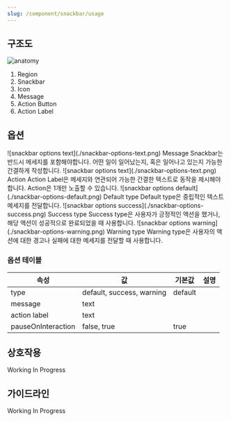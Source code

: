 ```yaml
---
slug: /component/snackbar/usage
---
```


## 구조도

![anatomy](./anatomy.png)

1. Region
2. Snackbar
3. Icon
4. Message
5. Action Button
6. Action Label

## 옵션

<HalfCard>
  <HalfCardImageCell>
    ![snackbar options text](./snackbar-options-text.png)
  </HalfCardImageCell>
  <HalfCardDescriptionCell>
    <HalfCardDescriptionTitle>Message</HalfCardDescriptionTitle>
    <HalfCardDescription>
      Snackbar는 반드시 메세지를 포함해야합니다. 어떤 일이 일어났는지, 혹은
      일어나고 있는지 가능한 간결하게 작성합니다.
    </HalfCardDescription>
  </HalfCardDescriptionCell>
</HalfCard>

<HalfCard>
  <HalfCardImageCell>
    ![snackbar options text](./snackbar-options-text.png)
  </HalfCardImageCell>
  <HalfCardDescriptionCell>
    <HalfCardDescriptionTitle>Action</HalfCardDescriptionTitle>
    <HalfCardDescription>
      Action Label은 메세지와 연관되어 가능한 간결한 텍스트로 동작을 제시해야
      합니다. Action은 1개만 노출할 수 있습니다.
    </HalfCardDescription>
  </HalfCardDescriptionCell>
</HalfCard>

<HalfCard>
  <HalfCardImageCell>
    ![snackbar options default](./snackbar-options-default.png)
  </HalfCardImageCell>
  <HalfCardDescriptionCell>
    <HalfCardDescriptionTitle>Default type</HalfCardDescriptionTitle>
    <HalfCardDescription>
      Default type은 중립적인 텍스트 메세지를 전달합니다.
    </HalfCardDescription>
  </HalfCardDescriptionCell>
</HalfCard>

<HalfCard>
  <HalfCardImageCell>
    ![snackbar options success](./snackbar-options-success.png)
  </HalfCardImageCell>
  <HalfCardDescriptionCell>
    <HalfCardDescriptionTitle>Success type</HalfCardDescriptionTitle>
    <HalfCardDescription>
      Success type은 사용자가 긍정적인 액션을 했거나, 해당 액션이 성공적으로
      완료되었을 때 사용합니다.
    </HalfCardDescription>
  </HalfCardDescriptionCell>
</HalfCard>

<HalfCard>
  <HalfCardImageCell>
    ![snackbar options warning](./snackbar-options-warning.png)
  </HalfCardImageCell>
  <HalfCardDescriptionCell>
    <HalfCardDescriptionTitle>Warning type</HalfCardDescriptionTitle>
    <HalfCardDescription>
      Warning type은 사용자의 액션에 대한 경고나 실패에 대한 메세지를 전달할 때
      사용합니다.
    </HalfCardDescription>
  </HalfCardDescriptionCell>
</HalfCard>

### 옵션 테이블

| 속성               | 값                        | 기본값  | 설명 |
| ------------------ | ------------------------- | ------- | ---- |
| type               | default, success, warning | default |      |
| message            | text                      |         |      |
| action label       | text                      |         |      |
| pauseOnInteraction | false, true               | true    |      |

## 상호작용

Working In Progress

## 가이드라인

Working In Progress

